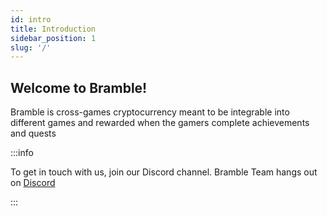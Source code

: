```yaml
---
id: intro
title: Introduction
sidebar_position: 1
slug: '/'
---
```


## Welcome to Bramble!

Bramble is cross-games cryptocurrency meant to be integrable into different games and rewarded when the gamers complete achievements and quests

:::info

To get in touch with us, join our Discord channel. Bramble Team hangs out on [Discord](https://discord.com/invite/zrxGhrwNs7)

:::
